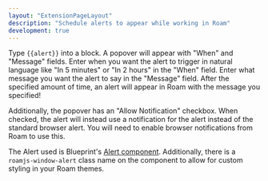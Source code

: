```yaml
---
layout: "ExtensionPageLayout"
description: "Schedule alerts to appear while working in Roam"
development: true
---
```


Type `{{alert}}` into a block. A popover will appear with "When" and "Message" fields. Enter when you want the alert to trigger in natural language like "In 5 minutes" or "In 2 hours" in the "When" field. Enter what message you want the alert to say in the "Message" field. After the specified amount of time, an alert will appear in Roam with the message you specified!

Additionally, the popover has an "Allow Notification" checkbox. When checked, the alert will instead use a notification for the alert instead of the standard browser alert. You will need to enable browser notifications from Roam to use this.

The Alert used is Blueprint's [Alert component](https://blueprintjs.com/docs/#core/components/alert). Additionally, there is a `roamjs-window-alert` class name on the component to allow for custom styling in your Roam themes.
